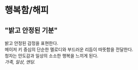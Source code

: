 # 행복함/해피
## "밝고 안정된 기분"
밝고 안정된 감정을 표현한다.  
메이저 키 중심의 단순한 멜로디와 부드러운 리듬이 따뜻함을 전달한다.  
청자는 안도감과 일상의 소소한 행복을 느끼게 된다.  
*가족, 일상, 엔딩.*